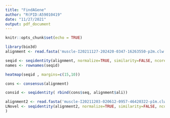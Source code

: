 ```yaml
---
title: "FindAGene"
author: "R(PID:A59010419"
date: "11/27/2021"
output: pdf_document
---
```


```r
knitr::opts_chunk$set(echo = TRUE)
```


```r
library(bio3d)
alignment <- read.fasta('muscle-I20211127-202420-0347-16263550-p2m.clw.css.fst', rm.dup = TRUE, to.upper = FALSE, to.dash=TRUE)
```


```r
seqid <- seqidentity(alignment, normalize=TRUE, similarity=FALSE, ncore=1, nseg.scale=1)
names <- rownames(seqid)
```
```r
heatmap(seqid , margins=c(15,10))
```
```r
cons <- consensus(alignment)

consid <- seqidentity( rbind(cons$seq, alignment$ali))
```
```r
alignment2 <- read.fasta('muscle-I20211203-020612-0957-46420322-p1m.clw.fst', rm.dup = TRUE, to.upper = FALSE, to.dash=TRUE)
LNovel <- seqidentity(alignment2, normalize=TRUE, similarity=FALSE, ncore=1, nseg.scale=1
)
```

